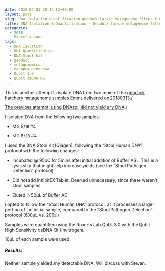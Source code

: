 ```yaml
---
date: 2018-04-03 20:14:13+00:00
layout: post
slug: dna-isolation-quantification-geoduck-larvae-metagenome-filter-rinses-2
title: DNA Isolation & Quantification – Geoduck larvae metagenome filter rinses
categories:
  - 2018
  - Miscellaneous
tags:
  - DNA Isolation
  - DNA Quantification
  - DNA Stool Kit
  - geoduck
  - metagenomics
  - Panopea generosa
  - Qubit 3.0
  - Qubit dsDNA HS
---
```


This is another attempt to isolate DNA from two more of the [geoduck hatchery metagenome samples Emma delivered on 20180313](https://robertslab.github.io/sams-notebook/posts/2018-03-13-samples-received-geoduck-larvae-metagenome-filter-rinses/)./

[The previous attempt, using DNAzol, did not yield any DNA](https://robertslab.github.io/sams-notebook/posts/2018-03-20-dna-isolation-quantification-geoduck-larvae-metagenome-filter-rinses/)./

I isolated DNA from the following two samples:





  * MG 5/19 #4


  * MG 5/26 #4



I used the DNA Stool Kit (Qiagen), following the "Stool Human DNA" protocol with the following changes:



  * Incubated @ 95oC for 5mins after initial addition of Buffer ASL. This is a lysis step that might help increase yields (see the "Stool Pathogen Detection" protocol)


  * Did _not_ add InhibitEX Tablet. Deemed unnecessary, since these weren't stool samples.


  * Eluted in 50μL of Buffer AE



I opted to follow the "Stool Human DNA" protocol, as it processes a larger portion of the initial sample, compared to the "Stool Pathogen Detection" protocol (600μL vs. 200μl)

Samples were quantified using the Roberts Lab Qubit 3.0 with the Qubit High Sensitivity dsDNA Kit (Invitrogen).

10μL of each sample were used.



##### Results:



Neither sample yielded any detectable DNA. Will discuss with Steven.
